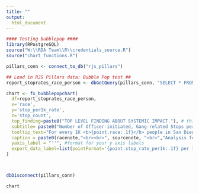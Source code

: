 ```yaml
---
title: ""
output:
  html_document
---
```

<!-- link to Google Font -->
<link href="https://fonts.googleapis.com/css2?family=Inter:wght@100;200;300;400;500;600;700;800;900&display=swap" rel="stylesheet">

```r

#### Testing bubblepop ####
library(RPostgreSQL)
source("W:\\RDA Team\\R\\credentials_source.R")
source("chart_functions.R")

pillars_conn <- connect_to_db("rjs_pillars")

## Load in RJS Pillars data: Bubble Pop test ##
report_stoprates_race_person <- dbGetQuery(pillars_conn, "SELECT * FROM data.report_stoprates_race_gang_person")  %>% filter(race!="total" & !is.na(stop_count))

chart <- fx_bubblepopchart(
  df=report_stoprates_race_person, 
  x='race', 
  y='stop_per1k_rate', 
  z='stop_count',
  top_finding=paste0("TOP LEVEL FINDING ABOUT SYSTEMIC IMPACT."), # this is the top finding from the chart that gets used like a title
  subtitle= paste0("Number of Officer-initiated, Gang-related Stops per 1K of Same Population by Race and Ethnicity"), # this is the more standard chart title that gets used as a subtitle
  tooltip_text="For every 1K <b>{point.race:.1f}</b> people in San Diego, SDPD stopped <b>{point.stop_per1k_rate:.1f}</b> people perceived as <b>{point.race:.1f}</b>, a total of <b>{point.stop_count:,0f}</b> people.", # customize your tooltip as a statement, calling out rate and count
  caption = paste0(racenote,"<br><br>", sourcenote, "<br>","Analysis for all officer-initiated stops.","<br>"), # if necessary add a method note between the racenote and sourcenote with a line break, use racenote if graph includes data by race, and always use sourcenote. Each of these are standard objects across all charts
  yaxis_label = "''", #format for your y axis labels
  export_data_label=list(pointFormat='{point.stop_rate_per1k:.1f} per 1K')
)



dbDisconnect(pillars_conn)
```

```r
chart
```

<script>
  widg = document.getElementsByClassName('html-widget'); //find widgets
  for (let i = 0; i < widg.length; i++) { //loop through
    document.getElementsByClassName('highchart')[i].style.width = '100%'; //adjust width
    document.getElementsByClassName('highchart')[i].style.height = '100%'; //adjust height
  }
</script>